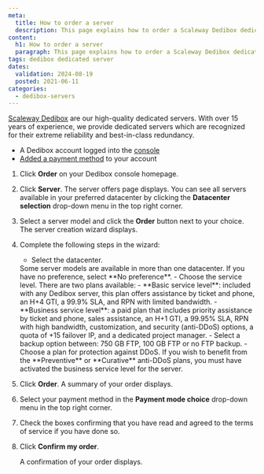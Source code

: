 ```yaml
---
meta:
  title: How to order a server
  description: This page explains how to order a Scaleway Dedibox dedicated server
content:
  h1: How to order a server
  paragraph: This page explains how to order a Scaleway Dedibox dedicated server
tags: dedibox dedicated server
dates:
  validation: 2024-08-19
  posted: 2021-06-11
categories:
  - dedibox-servers
---
```


[Scaleway Dedibox](https://www.scaleway.com/en/dedibox/) are our high-quality dedicated servers. With over 15 years of experience, we provide dedicated servers which are recognized for their extreme reliability and best-in-class redundancy.

<Macro id="requirements" />

- A Dedibox account logged into the [console](https://console.online.net)
- [Added a payment method](/dedibox-console/account/how-to/add-payment-method/) to your account

1. Click **Order** on your Dedibox console homepage.
2. Click **Server**. The server offers page displays.
    <Message type="note">
      You can see all servers available in your preferred datacenter by clicking the **Datacenter selection** drop-down menu in the top right corner.
    </Message>
3. Select a server model and click the **Order** button next to your choice. The server creation wizard displays.
4. Complete the following steps in the wizard:
    - Select the datacenter.
    <Message type="tip">
      Some server models are available in more than one datacenter. If you have no preference, select **No preference**.
    </Message>
    - Choose the service level. There are two plans available:
      - **Basic service level**: included with any Dedibox server, this plan offers assistance by ticket and phone, an H+4 GTI, a 99.9% SLA, and RPN with limited bandwidth.
      - **Business service level**: a paid plan that includes priority assistance by ticket and phone, sales assistance, an H+1 GTI, a 99.95% SLA, RPN with high bandwidth, customization, and security (anti-DDoS) options, a quota of +15 failover IP, and a dedicated project manager.
    - Select a backup option between: 750 GB FTP, 100 GB FTP or no FTP backup.
    - Choose a plan for protection against DDoS.
    <Message type="note">
      If you wish to benefit from the **Preventive** or **Curative** anti-DDoS plans, you must have activated the business service level for the server.
    </Message>  
5. Click **Order**. A summary of your order displays.
6. Select your payment method in the **Payment mode choice** drop-down menu in the top right corner.
7. Check the boxes confirming that you have read and agreed to the terms of service if you have done so.
8. Click **Confirm my order**.

    A confirmation of your order displays.


